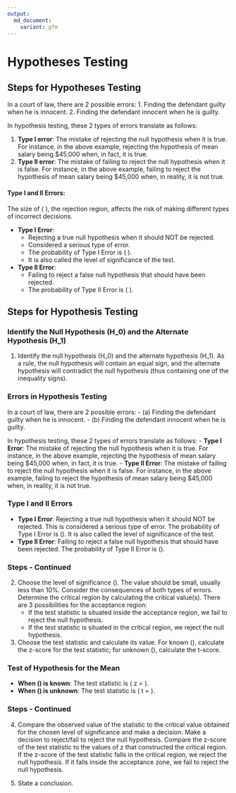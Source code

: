 ```yaml
---
output:
  md_document:
    variant: gfm
---
```


# Hypotheses Testing

## Steps for Hypotheses Testing

In a court of law, there are 2 possible errors:
1. Finding the defendant guilty when he is innocent.
2. Finding the defendant innocent when he is guilty.

In hypothesis testing, these 2 types of errors translate as follows:

1. **Type I error**: The mistake of rejecting the null hypothesis when it is true. For instance, in the above example, rejecting the hypothesis of mean salary being \$45,000 when, in fact, it is true.
2. **Type II error**: The mistake of failing to reject the null hypothesis when it is false. For instance, in the above example, failing to reject the hypothesis of mean salary being \$45,000 when, in reality, it is not true.

#### Type I and II Errors:

The size of \( \alpha \), the rejection region, affects the risk of making different types of incorrect decisions.

- **Type I Error**:
  - Rejecting a true null hypothesis when it should NOT be rejected.
  - Considered a serious type of error.
  - The probability of Type I Error is \( \alpha \).
  - It is also called the level of significance of the test.

- **Type II Error**:
  - Failing to reject a false null hypothesis that should have been rejected.
  - The probability of Type II Error is \( \beta \).

## Steps for Hypothesis Testing

### Identify the Null Hypothesis \(H_0\) and the Alternate Hypothesis \(H_1\)

1. Identify the null hypothesis \(H_0\) and the alternate hypothesis \(H_1\). As a rule, the null hypothesis will contain an equal sign, and the alternate hypothesis will contradict the null hypothesis (thus containing one of the inequality signs).

### Errors in Hypothesis Testing

In a court of law, there are 2 possible errors:
- (a) Finding the defendant guilty when he is innocent.
- (b) Finding the defendant innocent when he is guilty.

In hypothesis testing, these 2 types of errors translate as follows:
- **Type I Error**: The mistake of rejecting the null hypothesis when it is true. For instance, in the above example, rejecting the hypothesis of mean salary being \$45,000 when, in fact, it is true.
- **Type II Error**: The mistake of failing to reject the null hypothesis when it is false. For instance, in the above example, failing to reject the hypothesis of mean salary being \$45,000 when, in reality, it is not true.

### Type I and II Errors

- **Type I Error**: Rejecting a true null hypothesis when it should NOT be rejected. This is considered a serious type of error. The probability of Type I Error is \(\alpha\). It is also called the level of significance of the test.
- **Type II Error**: Failing to reject a false null hypothesis that should have been rejected. The probability of Type II Error is \(\beta\).

### Steps - Continued

2. Choose the level of significance \(\alpha\). The value should be small, usually less than 10%. Consider the consequences of both types of errors. Determine the critical region by calculating the critical value(s). There are 3 possibilities for the acceptance region:
   - If the test statistic is situated inside the acceptance region, we fail to reject the null hypothesis.
   - If the test statistic is situated in the critical region, we reject the null hypothesis.

3. Choose the test statistic and calculate its value. For known \(\sigma\), calculate the z-score for the test statistic; for unknown \(\sigma\), calculate the t-score.

### Test of Hypothesis for the Mean

- **When \(\sigma\) is known**: The test statistic is \( z = \frac{\bar{X} - \mu}{\sigma / \sqrt{n}} \).
- **When \(\sigma\) is unknown**: The test statistic is \( t = \frac{\bar{X} - \mu}{s / \sqrt{n}} \).

### Steps - Continued

4. Compare the observed value of the statistic to the critical value obtained for the chosen level of significance and make a decision. Make a decision to reject/fail to reject the null hypothesis. Compare the z-score of the test statistic to the values of z that constructed the critical region. If the z-score of the test statistic falls in the critical region, we reject the null hypothesis. If it falls inside the acceptance zone, we fail to reject the null hypothesis.

5. State a conclusion.
